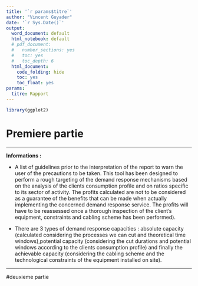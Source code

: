 ```yaml
---
title: '`r params$titre`'
author: "Vincent Guyader"
date: '`r Sys.Date()`'
output:
  word_document: default
  html_notebook: default
  # pdf_document:
  #   number_sections: yes
  #   toc: yes
  #   toc_depth: 6
  html_document:
    code_folding: hide
    toc: yes
    toc_float: yes
params:
  titre: Rapport
---
```


```r
library(ggplot2)
```



# Premiere partie


*********
**Informations :** 

* A list of guidelines prior to the interpretation of the report to warn the user of the precautions to be taken. This tool has been designed to perform a rough targeting of the demand response mechanisms based on the analysis of the clients consumption profile and on ratios specific to its sector of activity. The profits calculated are not to be considered as a guarantee of the benefits that can be made when actually implementing the concerned demand response service. The profits will have to be reassessed once a thorough inspection of the client’s equipment, constraints and cabling scheme has been performed).

* There are 3 types of demand response capacities : absolute capacity (calculated considering the processes we can cut and theoretical time windows),potential capacity (considering the cut durations and potential windows according to the clients consumption profile) and finally the achievable capacity (considering the cabling scheme and the technological constraints of the equipment installed on site).

*********

#deuxieme partie



